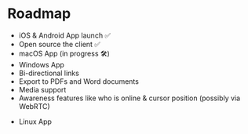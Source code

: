 # Roadmap

- iOS & Android App launch ✅
- Open source the client ✅
- macOS App (in progress 🛠)
- Windows App
- Bi-directional links
- Export to PDFs and Word documents
- Media support
- Awareness features like who is online & cursor position (possibly via WebRTC)
<!-- - Backup and Restore a device -->
- Linux App
<!-- - Federation for Servers -->
